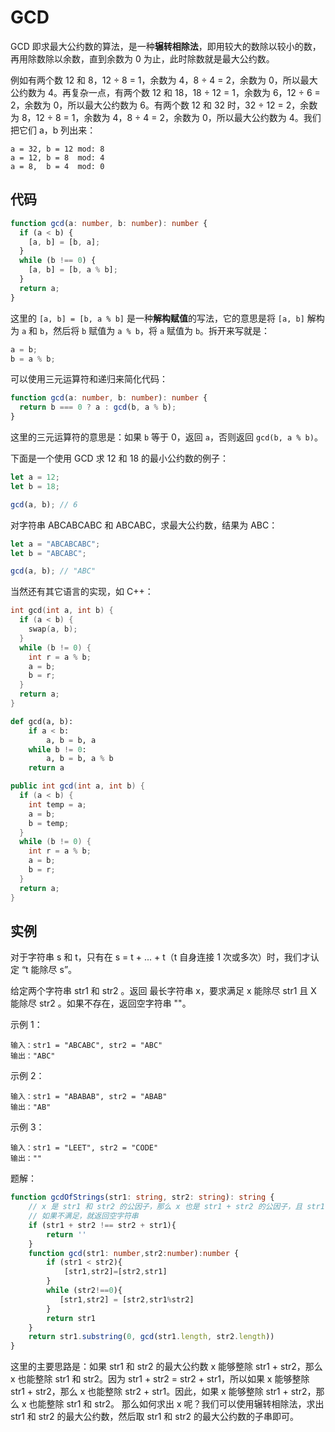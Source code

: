 
<Breadcrumb title="最大公约数" />

# GCD

GCD 即求最大公约数的算法，是一种**辗转相除法**，即用较大的数除以较小的数，再用除数除以余数，直到余数为 0 为止，此时除数就是最大公约数。

例如有两个数 12 和 8，12 ÷ 8 = 1，余数为 4，8 ÷ 4 = 2，余数为 0，所以最大公约数为 4。再复杂一点，有两个数 12 和 18，18 ÷ 12 = 1，余数为 6，12 ÷ 6 = 2，余数为 0，所以最大公约数为 6。有两个数 12 和 32 时，32 ÷ 12 = 2，余数为 8，12 ÷ 8 = 1，余数为 4，8 ÷ 4 = 2，余数为 0，所以最大公约数为 4。我们把它们 a，b 列出来：

```text
a = 32, b = 12 mod: 8
a = 12, b = 8  mod: 4
a = 8,  b = 4  mod: 0
```

## 代码

```typescript
function gcd(a: number, b: number): number {
  if (a < b) {
    [a, b] = [b, a];
  }
  while (b !== 0) {
    [a, b] = [b, a % b];
  }
  return a;
}
```

这里的 `[a, b] = [b, a % b]` 是一种**解构赋值**的写法，它的意思是将 `[a, b]` 解构为 `a` 和 `b`，然后将 `b` 赋值为 `a % b`，将 `a` 赋值为 `b`。拆开来写就是：

```typescript
a = b;
b = a % b;
```

可以使用三元运算符和递归来简化代码：

```typescript
function gcd(a: number, b: number): number {
  return b === 0 ? a : gcd(b, a % b);
}
```

这里的三元运算符的意思是：如果 `b` 等于 0，返回 `a`，否则返回 `gcd(b, a % b)`。

下面是一个使用 GCD 求 12 和 18 的最小公约数的例子：

```typescript
let a = 12;
let b = 18;

gcd(a, b); // 6
```

对字符串 ABCABCABC 和 ABCABC，求最大公约数，结果为 ABC：

```typescript
let a = "ABCABCABC";
let b = "ABCABC";

gcd(a, b); // "ABC"
```

当然还有其它语言的实现，如 C++：

```c
int gcd(int a, int b) {
  if (a < b) {
    swap(a, b);
  }
  while (b != 0) {
    int r = a % b;
    a = b;
    b = r;
  }
  return a;
}
```

```python
def gcd(a, b):
    if a < b:
        a, b = b, a
    while b != 0:
        a, b = b, a % b
    return a
```

```java
public int gcd(int a, int b) {
  if (a < b) {
    int temp = a;
    a = b;
    b = temp;
  }
  while (b != 0) {
    int r = a % b;
    a = b;
    b = r;
  }
  return a;
}
```

## 实例

对于字符串 s 和 t，只有在 s = t + ... + t（t 自身连接 1 次或多次）时，我们才认定 “t 能除尽 s”。

给定两个字符串 str1 和 str2 。返回 最长字符串 x，要求满足 x 能除尽 str1 且 X 能除尽 str2 。如果不存在，返回空字符串 ""。

示例 1：

```text
输入：str1 = "ABCABC", str2 = "ABC"
输出："ABC"
```

示例 2：

```text
输入：str1 = "ABABAB", str2 = "ABAB"
输出："AB"
```

示例 3：

```text
输入：str1 = "LEET", str2 = "CODE"
输出：""
```

题解：

```typescript
function gcdOfStrings(str1: string, str2: string): string {
    // x 是 str1 和 str2 的公因子，那么 x 也是 str1 + str2 的公因子，且 str1 + str2 === str2 + str1 充要
    // 如果不满足，就返回空字符串
    if (str1 + str2 !== str2 + str1){
        return ''
    }
    function gcd(str1: number,str2:number):number {
        if (str1 < str2){
            [str1,str2]=[str2,str1]
        }
        while (str2!==0){
           [str1,str2] = [str2,str1%str2]
        }
        return str1
    }
    return str1.substring(0, gcd(str1.length, str2.length))
}
```
这里的主要思路是：如果 str1 和 str2 的最大公约数 x 能够整除 str1 + str2，那么 x 也能整除 str1 和 str2。因为 str1 + str2 = str2 + str1，所以如果 x 能够整除 str1 + str2，那么 x 也能整除 str2 + str1。因此，如果 x 能够整除 str1 + str2，那么 x 也能整除 str1 和 str2。
那么如何求出 x 呢？我们可以使用辗转相除法，求出 str1 和 str2 的最大公约数，然后取 str1 和 str2 的最大公约数的子串即可。
